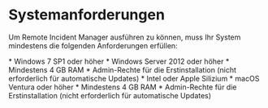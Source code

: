 
# Systemanforderungen

Um Remote Incident Manager ausführen zu können, muss Ihr System mindestens die folgenden Anforderungen erfüllen:

<Windows>
  * Windows 7 SP1 oder höher
  * Windows Server 2012 oder höher
  * Mindestens 4 GB RAM
  * Admin-Rechte für die Erstinstallation (nicht erforderlich für automatische Updates)
</Windows>

<MacOS>
  * Intel oder Apple Silizium
  * macOS Ventura oder höher
  * Mindestens 4 GB RAM
  * Admin-Rechte für die Erstinstallation (nicht erforderlich für automatische Updates)
</MacOS>

